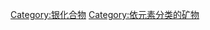 {{Commonscat|Silver minerals}}

[[Category:银化合物|Category:银化合物]]
[[Category:依元素分类的矿物|Category:依元素分类的矿物]]